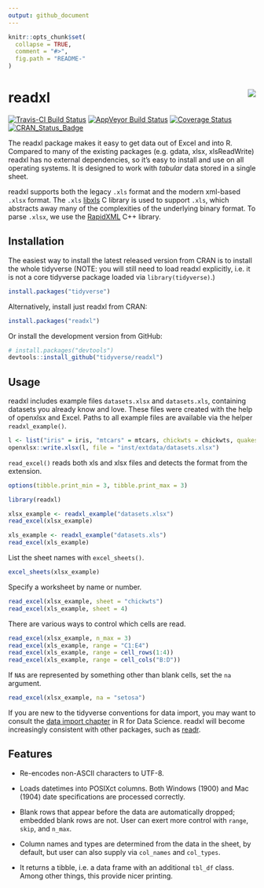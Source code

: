 ```yaml
---
output: github_document
---
```


<!-- README.md is generated from README.Rmd. Please edit that file -->

```r
knitr::opts_chunk$set(
  collapse = TRUE,
  comment = "#>",
  fig.path = "README-"
)
```

# readxl <img src="tools/logo.png" align="right" />

[![Travis-CI Build Status](https://travis-ci.org/tidyverse/readxl.svg?branch=master)](https://travis-ci.org/tidyverse/readxl) [![AppVeyor Build Status](https://ci.appveyor.com/api/projects/status/github/tidyverse/readxl?branch=master&svg=true)](https://ci.appveyor.com/project/tidyverse/readxl) [![Coverage Status](https://img.shields.io/codecov/c/github/tidyverse/readxl/master.svg)](https://codecov.io/github/tidyverse/readxl?branch=master) [![CRAN_Status_Badge](https://www.r-pkg.org/badges/version/readxl)](https://cran.r-project.org/package=readxl)

The readxl package makes it easy to get data out of Excel and into R. Compared to many of the existing packages (e.g. gdata, xlsx, xlsReadWrite) readxl has no external dependencies, so it's easy to install and use on all operating systems.  It is designed to work with _tabular_ data stored in a single sheet.

readxl supports both the legacy `.xls` format and the modern xml-based `.xlsx` format. The `.xls` [libxls](http://sourceforge.net/projects/libxls/) C library is used to support `.xls`, which abstracts away many of the complexities of the underlying binary format. To parse `.xlsx`, we use the [RapidXML](http://rapidxml.sourceforge.net) C++ library.

## Installation

The easiest way to install the latest released version from CRAN is to install the whole tidyverse (NOTE: you will still need to load readxl explicitly, i.e. it is not a core tidyverse package loaded via `library(tidyverse)`.)

```r
install.packages("tidyverse")
```

Alternatively, install just readxl from CRAN:

```r
install.packages("readxl")
```

Or install the development version from GitHub:
 
```r
# install.packages("devtools")
devtools::install_github("tidyverse/readxl")
```

## Usage

readxl includes example files `datasets.xlsx` and `datasets.xls`, containing datasets you already know and love. These files were created with the help of openxlsx and Excel. Paths to all example files are available via the helper `readxl_example()`.

```r
l <- list("iris" = iris, "mtcars" = mtcars, chickwts = chickwts, quakes = quakes)
openxlsx::write.xlsx(l, file = "inst/extdata/datasets.xlsx")
```

`read_excel()` reads both xls and xlsx files and detects the format from the extension.

```r
options(tibble.print_min = 3, tibble.print_max = 3)
```

```r
library(readxl)

xlsx_example <- readxl_example("datasets.xlsx")
read_excel(xlsx_example)

xls_example <- readxl_example("datasets.xls")
read_excel(xls_example)
```

List the sheet names with `excel_sheets()`.

```r
excel_sheets(xlsx_example)
```

Specify a worksheet by name or number.

```r
read_excel(xlsx_example, sheet = "chickwts")
read_excel(xls_example, sheet = 4)
```

There are various ways to control which cells are read.

```r
read_excel(xlsx_example, n_max = 3)
read_excel(xls_example, range = "C1:E4")
read_excel(xls_example, range = cell_rows(1:4))
read_excel(xls_example, range = cell_cols("B:D"))
```

If `NA`s are represented by something other than blank cells, set the `na` argument.

```r
read_excel(xlsx_example, na = "setosa")
```

If you are new to the tidyverse conventions for data import, you may want to consult the [data import chapter](http://r4ds.had.co.nz/data-import.html) in R for Data Science. readxl will become increasingly consistent with other packages, such as [readr](http://readr.tidyverse.org).

## Features

* Re-encodes non-ASCII characters to UTF-8.

* Loads datetimes into POSIXct columns. Both Windows (1900) and Mac (1904) 
  date specifications are processed correctly.

* Blank rows that appear before the data are automatically dropped; embedded blank rows are not. User can exert more control with `range`, `skip`, and `n_max`.

* Column names and types are determined from the data in the sheet, by default, but user can also supply via `col_names` and `col_types`.

* It returns a tibble, i.e. a data frame with an additional `tbl_df` class. Among other things, this provide nicer printing.
